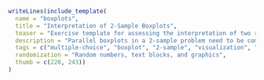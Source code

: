 ```r
writeLines(include_template(
  name = "boxplots",
  title = "Interpretation of 2-Sample Boxplots",
  teaser = "Exercise template for assessing the interpretation of two randomly-generated parallel boxplots regarding location, scale, etc.",
  description = "Parallel boxplots in a 2-sample problem need to be compared regarding their location, scale, skewness, symmetry, and outliers. Data are drawn randomly from a suitable data-generating process so that each multiple-choice item is either about correct or clearly wrong.",
  tags = c("multiple-choice", "boxplot", "2-sample", "visualization", "statistics"),
  randomization = "Random numbers, text blocks, and graphics",
  thumb = c(220, 243))
)
```
